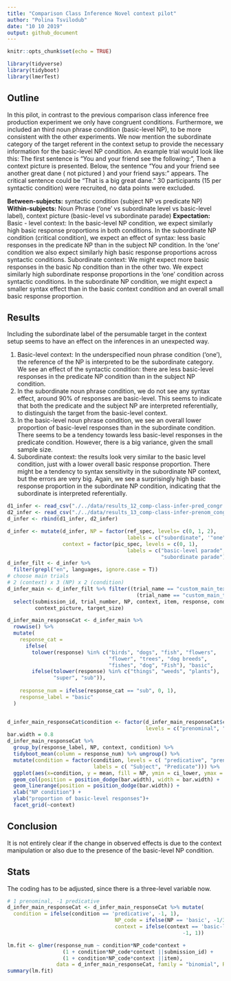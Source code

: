 ```yaml
---
title: "Comparison Class Inference Novel context pilot"
author: "Polina Tsvilodub"
date: "10 10 2019"
output: github_document
---
```


```r
knitr::opts_chunk$set(echo = TRUE)
```


```r
library(tidyverse)
library(tidyboot)
library(lmerTest)
```

## Outline

In this pilot, in contrast to the previous comparison class inference free production experiment we only have congruent conditions. Furthermore, we included an third noun phrase condition (basic-level NP), to be more consistent with the other experiments. We now mention the subordinate category of the target referent in the context setup to provide the necessary information for the basic-level NP condition. An example trial would look like this: 
The first sentence is "You and your friend see the following:", Then a context picture is presented. Below, the sentence "You and your friend see another great dane ( not pictured ) and your friend says: " appears. The critical sentence could be "That is a big great dane."
30 participants (15 per syntactic condition) were recruited, no data points were excluded. 

__Between-subjects:__ syntactic condition (subject NP vs predicate NP)
__Within-subjects:__ Noun Phrase ('one' vs subordinate level vs basic-level label), context picture (basic-level vs subordinate parade)
__Expectation:__ Basic - level context: In the basic-level NP condition, we expect similarly high basic response proportions in both conditions. In the subordinate NP condition (critical condition), we expect an effect of syntax: less basic responses in the predicate NP than in the subject NP condition. In the 'one' condition we also expect similarly high basic response proportions across syntactic conditions.
Subordinate context: We might expect more basic responses in the basic Np condition than in the other two. We expect similarly high subordinate response proportions in the 'one' condition across syntactic conditions. In the subordinate NP condition, we might expect a smaller syntax effect than in the basic context condition  and an overall small basic response proportion. 

## Results

Including the subordinate label of the persumable target in the context setup seems to have an effect on the inferences in an unexpected way. 

1. Basic-level context: In the underspecified noun phrase condition ('one'), the reference of the NP is interpreted to be the subordinate category. We see an effect of the syntactic condition: there are less basic-level responses in the predicate NP condition than in the subject NP condition. 
2. In the subordinate noun phrase condition, we do not see any syntax effect, around 90% of responses are basic-level. This seems to indicate that both the predicate and the subject NP are interpreted referentially, to distinguish the target from the basic-level context. 
3. In the basic-level noun phrase condition, we see an overall lower proportion of basic-level responses than in the subordinate condition. There seems to be a tendency towards less basic-level responses in the predicate condition. However, there is a big variance, given the small sample size. 
4. Subordinate context: the results look very similar to the basic level condition, just with a lower overall basic response proportion. There might be a tendency to syntax sensitivity in the subordinate NP context, but the errors are very big. Again, we see a surprisingly high basic response proportion in the subordinate NP condition, indicating that the subordinate is interpreted referentially.  
```r
d1_infer <- read_csv("./../data/results_12_comp-class-infer-pred_congr.csv")
d2_infer <- read_csv("./../data/results_13_comp-class-infer-prenom_congr.csv")
d_infer <- rbind(d1_infer, d2_infer)

d_infer <- mutate(d_infer, NP = factor(ref_spec, levels= c(0, 1, 2), 
                                       labels = c("subordinate", '"one"', "basic")), 
                  context = factor(pic_spec, levels = c(0, 1), 
                                       labels = c("basic-level parade", 
                                                  "subordinate parade")))
d_infer_filt <- d_infer %>% 
  filter(grepl("en", languages, ignore.case = T))
# choose main trials 
# 2 (context) x 3 (NP) x 2 (condition)
d_infer_main <- d_infer_filt %>% filter((trial_name == "custom_main_text1")|
                                          (trial_name == "custom_main_text2")) %>%
  select(submission_id, trial_number, NP, context, item, response, condition,
         context_picture, target_size)

d_infer_main_responseCat <- d_infer_main %>%
  rowwise() %>%
  mutate(  
    response_cat =
      ifelse(
        tolower(response) %in% c("birds", "dogs", "fish", "flowers", 
                                 "flower", "trees", "dog breeds",
                                 "fishes", "dog", "Fish"), "basic", 
        ifelse(tolower(response) %in% c("things", "weeds", "plants"),
               "super", "sub")),
    
    response_num = ifelse(response_cat == "sub", 0, 1),
    response_label = "basic"
  )


d_infer_main_responseCat$condition <- factor(d_infer_main_responseCat$condition, 
                                             levels = c("prenominal", "predicative"))
bar.width = 0.8
d_infer_main_responseCat %>%  
  group_by(response_label, NP, context, condition) %>%
  tidyboot_mean(column = response_num) %>% ungroup() %>% 
  mutate(condition = factor(condition, levels = c( "predicative", "prenominal"), 
                            labels = c( "Subject", "Predicate"))) %>%
  ggplot(aes(x=condition, y = mean, fill = NP, ymin = ci_lower, ymax = ci_upper)) +
  geom_col(position = position_dodge(bar.width), width = bar.width) +
  geom_linerange(position = position_dodge(bar.width)) + 
  xlab("NP condition") +
  ylab("proportion of basic-level responses")+
  facet_grid(~context)  

```
## Conclusion

It is not entirely clear if the change in observed effects is due to the context manipulation or also due to the presence of the basic-level NP condition. 

## Stats
The coding has to be adjusted, since there is a three-level variable now.
``` r

# 1 prenominal, -1 predicative
d_infer_main_responseCat <- d_infer_main_responseCat %>% mutate(
  condition = ifelse(condition == 'predicative', -1, 1),
                                   NP_code = ifelse(NP == 'basic', -1/3, 1/3),
                                   context = ifelse(context == 'basic-level parade',
                                                         -1, 1))

```

``` r
lm.fit <- glmer(response_num ~ condition*NP_code*context + 
                  (1 + condition*NP_code*context ||submission_id) + 
                  (1 + condition*NP_code*context ||item), 
                data = d_infer_main_responseCat, family = "binomial", REML = F)
summary(lm.fit)
```